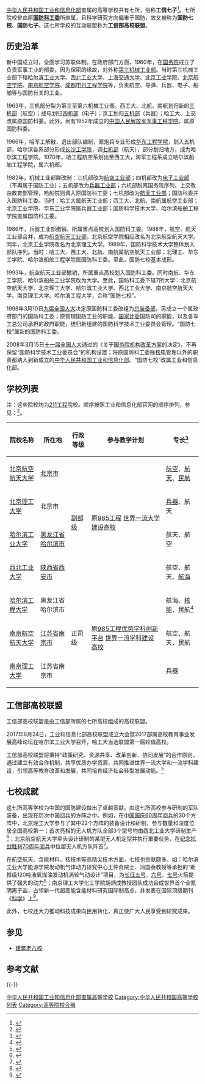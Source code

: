 {{多個問題|
{{onesource|time=2017-02-13T10:32:37+00:00}}
{{primarysources|time=2017-02-13T10:32:37+00:00}}
{{non-free|time=2017-02-13T09:53:56+00:00}}
}}
[[中华人民共和国工业和信息化部|中华人民共和国工业和信息化部]]直属的高等学校共有七所，俗称'''工信七子'''<ref>{{cite web|url=http://today.hitwh.edu.cn/2019/0328/c1029a104379/page.htm|title=HRT 团队成员为威海校区赢得首个工信部创业特等奖|publisher=哈尔滨工业大学（威海）|date=2019-03-28|accessdate=2021-05-07|archive-date=2021-05-06|archive-url=https://web.archive.org/web/20210506223521/http://today.hitwh.edu.cn/2019/0328/c1029a104379/page.htm|dead-url=no}}</ref>。七所院校曾由原'''[[国防科工委|国防科工委]]'''所直属，且科学研究方向偏重于国防，故又被称为'''国防七校'''、'''国防七子'''。这七所学校的互动联盟称为'''工信部高校联盟'''。

== 历史沿革 ==
新中国成立时，全面学习苏联体制。在政府部门方面，1960年，在[[中华人民共和国国务院|国务院]]成立了负责军事工业的部委，因为保密的缘故，对外称[[中华人民共和国第三机械工业部_(1960–1963)|第三机械工业部]]。当时第三机械工业部下辖[[哈尔滨工业大学|哈尔滨工业大学]]、[[西北工业大学|西北工业大学]]、[[上海交通大学|上海交通大学]]、[[北京工业学院|北京工业学院]]、[[北京航空学院|北京航空学院]]、[[南京航空学院|南京航空学院]]、[[成都电讯工程学院|成都电讯工程学院]]等，负责航空、导弹、兵器、电子、船舶等与国防有关的工业。

1963年，三机部分裂为第三至第六机械工业部。西工大、北航、南航划归新的[[中华人民共和国第三机械工业部_(1963-1982)|三机部]]（航空）；成电划归[[中华人民共和国第四机械工业部|四机部]]（电子）；京工划归[[中华人民共和国第五机械工业部|五机部]]（兵器）；哈工大、上交改属原国防科委。此外，尚有1952年成立的[[中国人民解放军军事工程学院|中国人民解放军军事工程学院]]，属原国防科委。

1966年，哈军工解散、退出部队编制，原炮兵专业形成[[华东工程学院|华东工程学院]]，划入五机部，哈尔滨各系部分形成[[长沙工学院|长沙工学院]]，调[[七机部|七机部]]（航天），部分划归地方，成为哈尔滨工程学院。1970年，哈工程航空系划出至西工大，海军工程系成立哈尔滨船舶工程学院，属六机部。

1982年，机械工业部群改制：三机部改为[[中华人民共和国航空工业部|航空工业部]]；四机部改为[[中华人民共和国电子工业部|电子工业部]]（不再属于国防工业）；五机部改为[[中华人民共和国兵器工业部|兵器工业部]]；六机部脱离国务院序列，上交改由教育部管理，哈船院则调入原国防科工委；七机部改为[[中华人民共和国航天工业部|航天工业部]]；国防科委并入国防科工委。当时：哈工大属航天工业部；西工大、北航、南航属航空工业部；北京工业学院、华东工业学院属兵器工业部；国防科学技术大学、哈尔滨船舶工程学院直属国防科工委。

1986年，兵器工业部撤销，所属重点高校划入国防科工委。1988年，航空、航天工业部合并，成为[[中华人民共和国航空航天工业部|航空航天工业部]]，北京航空学院相应改名为北京航空航天大学。同年，北京工业学院改名为北京理工大学。1989年，国防科学技术大学整体划入部队序列。当时：哈工大、西工大、北航、南航属航空航天工业部；北理工、华东工学院、哈尔滨船舶工程学院属国防科工委。至此，国防七校基本成形。

1993年，航空航天工业部撤销，所属重点高校划入国防科工委。同时南航、华东工学院、哈尔滨船舶工业学院改为大学。至此，国防科工委下辖7所大学：北京航空航天大学、北京理工大学、哈尔滨工业大学、西北工业大学、南京航空航天大学、南京理工大学、哈尔滨工程大学，合称“国防七校”。

1998年3月10日[[第九届全国人民代表大会第一次会议|九届全国人大]]决定原国防科工委改组为[[总装备部|总装备部]]，另成立一个属政府部门的国防科工委；原管理国防工业的职能、[[国家计委|国家计委]]国防司的职能，以及各军工总公司承担的政府职能，统归新组建的国防科学技术工业委员会管理。“国防七校”属新的国防科工委。

2008年3月15日[[第十一届全国人民代表大会第一次会议|十一届全国人大]]通过的《关于[[国务院机构改革方案|国务院机构改革方案]]的决定》，不再保留“国防科学技术工业委员会”的机构设置；将原国防科工委除[[核电|核电]]管理以外的职责都纳入到新成立的[[中华人民共和国工业和信息化部|中华人民共和国工业和信息化部]]。“国防七校”改属工业和信息化部。

==学校列表==
注：这些院校均为[[211工程|211工程]]院校。顺序按照工业和信息化部官网的顺序排列，参见：<ref>{{Cite web|url=http://www.miit.gov.cn/n1146322/n4423969/index.html|title=中华人民共和国工业和信息化部|accessdate=2017-02-13|author=|date=|work=中华人民共和国工业和信息化部|publisher=|deadurl=yes|archiveurl=https://web.archive.org/web/20170214002342/http://www.miit.gov.cn/n1146322/n4423969/index.html|archivedate=2017-02-14}}</ref>。
{| class="wikitable"
!院校名称
!所在地
!行政等级
!参与教学计划
!专长<ref>{{Cite web|url=http://www.js-edu.cn/n/416096.html|title=国防七校的介绍_军事院校_江苏招生考试网|accessdate=2017-02-13|author=|date=2016-04-20|work=江苏招生考试网|publisher=|archive-date=2017-09-22|archive-url=https://web.archive.org/web/20170922015334/http://www.js-edu.cn/n/416096.html|dead-url=no}}</ref>
|-
|[[北京航空航天大学|北京航空航天大学]]
|[[北京市|北京市]]
| rowspan="4" |[[副部级大学|副部级]]
| rowspan="4" |原[[985工程|985工程]]
[[世界一流大学和一流学科建设|世界一流大学建设高校]]
|[[航空|航空]]、[[航天|航天]]、[[民航|民航]]
|-
|[[北京理工大学|北京理工大学]]
|北京市
|[[兵器|兵器]]、航天
|-
|[[哈尔滨工业大学|哈尔滨工业大学]]
|[[黑龙江省|黑龙江省]][[哈尔滨市|哈尔滨市]]
|航天、航空
|-
|[[西北工业大学|西北工业大学]]
|[[陕西省|陕西省]][[西安市|西安市]]
|航空、航天、[[航海|航海]]
|-
|[[哈尔滨工程大学|哈尔滨工程大学]]
|黑龙江省哈尔滨市
| rowspan="3" |正司级
| rowspan="3" |原[[985工程优势学科创新平台|985工程优势学科创新平台]]
[[世界一流大学和一流学科建设|世界一流学科建设高校]]
|航海、[[核技术|核能]]、民航<ref>{{Cite web|url=http://news.sina.com.cn/c/2004-03-21/08582102674s.shtml|title=货运飞行员培训基地建立 哈工程大学输出飞行员|accessdate=2017-02-13|author=东北新闻网|date=2004-03-21|work=新浪新闻|publisher=|archive-date=2020-03-27|archive-url=https://web.archive.org/web/20200327233034/http://news.sina.com.cn/c/2004-03-21/08582102674s.shtml|dead-url=no}}</ref>
|-
|[[南京航空航天大学|南京航空航天大学]]
|[[江苏省|江苏省]][[南京市|南京市]]
|航空、航天、民航
|-
|[[南京理工大学|南京理工大学]]
|江苏省南京市
|兵器
|}

== 工信部高校联盟 ==
工信部高校联盟是由工信部所属的七所高校组成的高校联盟。

2017年6月24日，工业和信息化部高校联盟成立大会暨2017部属高校教育事业发展高峰论坛在哈尔滨工业大学召开，哈工大当选联盟第一届轮值高校。

工信部高校联盟将秉持“政策研究、资源共享、改革创新、协同发展”的合作原则，通过建立有效合作机制，共享优质办学资源，共同推进世界一流大学和一流学科建设，引领高等教育改革和发展，共同培育经济社会转型发展动能。<ref>{{Cite web|url=http://edu.qq.com/a/20170625/012754.htm|title=工信部高校联盟在哈工大成立|accessdate=2017-12-07|author=|date=2017-06-25|work=腾讯教育（引自人民网）|publisher=|language=zh-CN|archive-date=2020-03-27|archive-url=https://web.archive.org/web/20200327233009/https://edu.qq.com/a/20170625/012754.htm|dead-url=no}}</ref>

== 七校成就 ==
这七所高等学校为中国的国防建设做出了卓越贡献。由这七所高校参与研制的军队装备，出现在历次中国[[阅兵|阅兵]]的方阵之中。例如，在[[首都各界庆祝中华人民共和国成立60周年大会|中国国庆60周年阅兵]]的30个方阵中，北京理工大学参与了其中22个方阵的装备设计和研制，参与数量和深度位居全国高校第一；首次亮相的无人机方队全部3个型号均由西北工业大学研制生产<ref>{{Cite web|url=http://shanghai.xinmin.cn/msrx/2015/09/05/28522618.html|title=阅兵主战装备背后的“国防七校”你知道吗？_民生热线_新民网|accessdate=2017-02-13|author=沈毓烨|date=2015-09-05|work=新民网|publisher=|archive-date=2020-03-27|archive-url=https://web.archive.org/web/20200327233015/http://shanghai.xinmin.cn/msrx/2015/09/05/28522618.html|dead-url=no}}</ref>；北京航空航天大学牵头设计研制的某型无人机定型并执行重要任务，在[[纪念中国人民抗日战争暨世界反法西斯战争胜利70周年大会|纪念抗战胜利70周年阅兵]]中位居无人机方队阵首<ref>{{Cite web|url=http://www.buaa.edu.cn/bhgk/xxjj/jrbh.htm|title=今日北航-北京航空航天大学|accessdate=2017-02-13|author=|date=|work=北京航空航天大学|publisher=|deadurl=yes|archiveurl=https://web.archive.org/web/20170115093104/http://www.buaa.edu.cn/bhgk/xxjj/jrbh.htm|archivedate=2017-01-15}}</ref>。

在航空航天、含能材料、核技术等高精尖技术方面，七校也贡献颇多。如：哈尔滨工业大学能源学院发动机气体动力研究中心王仲奇院士、冯国泰教授等承担的“助推级120吨液氧煤油发动机涡轮气动设计”项目，为[[长征五号系列火箭|长征五号]]、[[长征六号运载火箭|六号]]、[[长征七号运载火箭|七号]]火箭提供了强大的动力<ref>{{Cite web|url=http://news.hit.edu.cn/8c/cf/c1510a167119/page.htm|title=我校科研团队为“长征五号”总推力破千吨提供“助力”|accessdate=2017-02-13|author=童志祥|date=2016-11-05|work=哈尔滨工业大学新闻网|publisher=|archive-date=2017-02-14|archive-url=https://web.archive.org/web/20170214004402/http://news.hit.edu.cn/8c/cf/c1510a167119/page.htm|dead-url=no}}</ref>；南京理工大学化工学院胡炳成教授团队成功合成世界首个全氮阴离子盐，占领新一代超高能含能材料研究国际制高点，并发表在国际顶级期刊《[[科学_(期刊)|科学]]》上<ref>{{Cite web|url=http://www.js.xinhuanet.com/2017-01/27/c_1120389377.htm|title=南京理工大学合成世界首个全氮阴离子盐-新华网|accessdate=2017-02-13|author=|date=2017-01-27|work=新华网|publisher=|archive-url=https://web.archive.org/web/20170211163820/http://www.js.xinhuanet.com/2017-01/27/c_1120389377.htm|archive-date=2017-02-11|dead-url=yes}}</ref>。

此外，七校还大力推动科技成果向民用转化，真正使广大人民享受到研究成果。

== 参见 ==
*[[建筑老八校|建筑老八校]]

== 参考文献 ==
{{Reflist|30em}}

{{-}}
{{工信部高校联盟}}
{{中央部属高校}}

[[Category:中华人民共和国工业和信息化部直属高等学校|]]
[[Category:中华人民共和国高等学校列表|Category:中华人民共和国高等学校列表]]
[[Category:高等院校合稱|Category:高等院校合稱]]